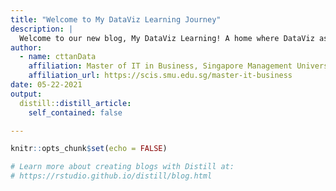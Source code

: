 ```yaml
---
title: "Welcome to My DataViz Learning Journey"
description: |
  Welcome to our new blog, My DataViz Learning! A home where DataViz assignment was documented after burning days and nights on it. We hope you enjoy learning what we have shared! :-) YOLO
author:
  - name: cttanData  
    affiliation: Master of IT in Business, Singapore Management University
    affiliation_url: https://scis.smu.edu.sg/master-it-business
date: 05-22-2021
output:
  distill::distill_article:
    self_contained: false

---
```


```r
knitr::opts_chunk$set(echo = FALSE)

# Learn more about creating blogs with Distill at:
# https://rstudio.github.io/distill/blog.html

```
